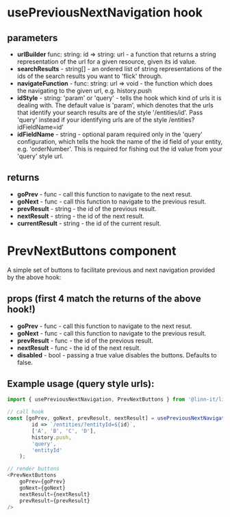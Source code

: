 # usePreviousNextNavigation hook

## parameters
 * <b>urlBuilder</b> func: string: id => string: url - a function that returns a string representation of the url for a given resource, given its id value. 
 * <b>searchResults</b> - string[] - an ordered list of string representations of the ids of the search results you want to 'flick' through.
 * <b>navigateFunction</b> - func: string: url => void - the function which does the navigating to the given url, e.g. history.push
 * <b>idStyle</b> - string: 'param' or 'query' - tells the hook which kind of urls it is dealing with. The default value is 'param', which denotes that the urls that identify your search results are of the style '/entities/id'. Pass 'query' instead if your identifying urls are of the style /entities?idFieldName=id'
 * <b>idFieldName</b> - string - optional param required only in the 'query' configuration, which tells the hook the name of the id field of your entity, e.g. 'orderNumber'. This is required for fishing out the id value from your 'query' style url.
 

 
 ## returns
 * <b>goPrev</b> - func - call this function to navigate to the next resut.
 * <b>goNext</b> - func - call this function to navigate to the previous result.
 * <b>prevResult</b> - string - the id of the previous result.
 * <b>nextResult</b> - string - the id of the next result.
 * <b>currentResult</b> - string - the id of the current result.



 # PrevNextButtons component
 A simple set of buttons to facilitate previous and next navigation provided by the above hook:
 
 ## props (first 4 match the returns of the above hook!)
  * <b>goPrev</b> - func - call this function to navigate to the next resut.
  * <b>goNext</b> - func - call this function to navigate to the previous result.
  * <b>prevResult</b> - func - the id of the previous result.
  * <b>nextResult</b> - func - the id of the next result.
  * <b>disabled</b> - bool - passing a true value disables the buttons. Defaults to false.




  ## Example usage (query style urls):
```javascript
import { usePreviousNextNavigation, PrevNextButtons } from '@linn-it/linn-form-components-library';

// call hook
const [goPrev, goNext, prevResult, nextResult] = usePreviousNextNavigation(
        id => `/entities/?entityId=${id}`,
        ['A', 'B', 'C', 'D'],
        history.push,
        'query',
        'entityId'
    );

// render buttons
<PrevNextButtons
    goPrev={goPrev}
    goNext={goNext}
    nextResult={nextResult}
    prevResult={prevResult}
/>
```